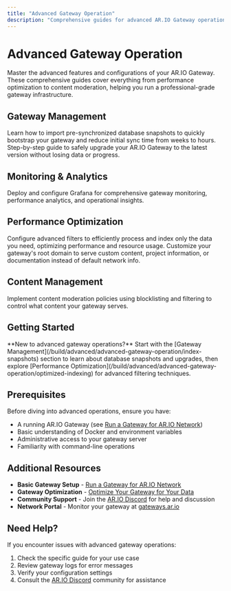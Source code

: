 ```yaml
---
title: "Advanced Gateway Operation"
description: "Comprehensive guides for advanced AR.IO Gateway operations including monitoring, optimization, content moderation, and specialized configurations"
---
```


# Advanced Gateway Operation

Master the advanced features and configurations of your AR.IO Gateway. These comprehensive guides cover everything from performance optimization to content moderation, helping you run a professional-grade gateway infrastructure.

## Gateway Management

<Cards>
<Card title="Importing SQLite Database Snapshots" href="/build/advanced/advanced-gateway-operation/index-snapshots" icon="📊">
  Learn how to import pre-synchronized database snapshots to quickly bootstrap your gateway and reduce initial sync time from weeks to hours.
</Card>

<Card title="Upgrading a Gateway" href="/build/advanced/advanced-gateway-operation/upgrading-a-gateway" icon="🔄">
  Step-by-step guide to safely upgrade your AR.IO Gateway to the latest version without losing data or progress.
</Card>
</Cards>

## Monitoring & Analytics

<Cards>
  <Card
    title="Monitoring with Grafana"
    href="/build/advanced/advanced-gateway-operation/monitoring-with-grafana"
    icon="📈"
  >
    Deploy and configure Grafana for comprehensive gateway monitoring,
    performance analytics, and operational insights.
  </Card>
</Cards>

## Performance Optimization

<Cards>
<Card title="Optimized Gateway Indexing and Filtering" href="/build/advanced/advanced-gateway-operation/optimized-indexing" icon="⚡">
  Configure advanced filters to efficiently process and index only the data you need, optimizing performance and resource usage.
</Card>

<Card title="Setting Apex Domain Content" href="/build/advanced/advanced-gateway-operation/setting-apex-domain" icon="🌐">
  Customize your gateway's root domain to serve custom content, project information, or documentation instead of default network info.
</Card>
</Cards>

## Content Management

<Cards>
  <Card
    title="Content Moderation"
    href="/build/advanced/advanced-gateway-operation/content-moderation"
    icon="🛡️"
  >
    Implement content moderation policies using blocklisting and filtering to
    control what content your gateway serves.
  </Card>
</Cards>

## Getting Started

<Callout type="info">
  **New to advanced gateway operations?** Start with the [Gateway
  Management](/build/advanced/advanced-gateway-operation/index-snapshots)
  section to learn about database snapshots and upgrades, then explore
  [Performance
  Optimization](/build/advanced/advanced-gateway-operation/optimized-indexing)
  for advanced filtering techniques.
</Callout>

## Prerequisites

Before diving into advanced operations, ensure you have:

- A running AR.IO Gateway (see [Run a Gateway for AR.IO Network](/build/run-a-gateway/run-a-gateway-for-ario-network))
- Basic understanding of Docker and environment variables
- Administrative access to your gateway server
- Familiarity with command-line operations

## Additional Resources

- **Basic Gateway Setup** - [Run a Gateway for AR.IO Network](/build/run-a-gateway/run-a-gateway-for-ario-network)
- **Gateway Optimization** - [Optimize Your Gateway for Your Data](/build/run-a-gateway/optimize-your-gateway-for-your-data)
- **Community Support** - Join the [AR.IO Discord](https://discord.gg/7zUPfN4D6g) for help and discussion
- **Network Portal** - Monitor your gateway at [gateways.ar.io](https://gateways.ar.io)

## Need Help?

If you encounter issues with advanced gateway operations:

1. Check the specific guide for your use case
2. Review gateway logs for error messages
3. Verify your configuration settings
4. Consult the [AR.IO Discord](https://discord.gg/7zUPfN4D6g) community for assistance
